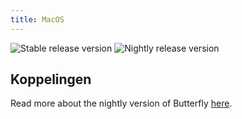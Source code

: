 ```yaml
---
title: MacOS
---
```


![Stable release version](https://img.shields.io/badge/dynamic/yaml?color=c4840d&label=Stable&query=%24.version&url=https%3A%2F%2Fraw.githubusercontent.com%2FLinwoodDev%2Fbutterfly%2Fstable%2Fapp%2Fpubspec.yaml&style=for-the-badge)
![Nightly release version](https://img.shields.io/badge/dynamic/yaml?color=f7d28c&label=Nightly&query=%24.version&url=https%3A%2F%2Fraw.githubusercontent.com%2FLinwoodDev%2Fbutterfly%2Fnightly%2Fapp%2Fpubspec.yaml&style=for-the-badge)


## Koppelingen

<Tabs>
<TabItem label="Stable">
  <CardGrid>
    <DownloadButton href="https://github.com/LinwoodDev/butterfly/releases/download/stable/linwood-butterfly-macos.dmg" title="DMG"/>
    <DownloadButton href="https://github.com/LinwoodDev/butterfly/releases/download/stable/linwood-butterfly-macos.zip" title="Portable"/>
  </CardGrid>
</TabItem>
<TabItem label="Nightly">
  <CardGrid>
    <DownloadButton href="https://github.com/LinwoodDev/butterfly/releases/download/nightly/linwood-butterfly-macos.dmg" title="DMG"/>
    <DownloadButton href="https://github.com/LinwoodDev/butterfly/releases/download/nightly/linwood-butterfly-macos.zip" title="Portable"/>
  </CardGrid>
</TabItem>
</Tabs>

Read more about the nightly version of Butterfly [here](/nightly).
